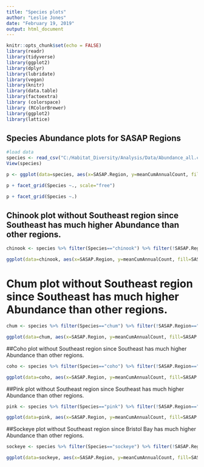 ```yaml
---
title: "Species plots"
author: "Leslie Jones"
date: "February 19, 2019"
output: html_document
---
```


```r
knitr::opts_chunk$set(echo = FALSE)
library(readr)
library(tidyverse)
library(ggplot2)
library(dplyr)
library(lubridate)
library(vegan)
library(knitr)
library(data.table)
library(factoextra)
library (colorspace)
library (RColorBrewer)
library(ggplot2)
library(lattice)
```

## Species Abundance plots for SASAP Regions

```r
#load data
species <- read_csv("C:/Habitat_Diversity/Analysis/Data/Abundance_all.csv")
View(species)
```


```r
p <- ggplot(data=species, aes(x=SASAP.Region, y=meanCumAnnualCount, fill=SASAP.Region)) + geom_bar(stat = "identity") + facet_wrap(~Species) + theme(axis.text.x = element_text(angle = 90, hjust=1), legend.position = "none")

p + facet_grid(Species ~., scale="free")

p + facet_grid(Species ~.)

```

## Chinook plot without Southeast region since Southeast has much higher Abundance than other regions.
```r
chinook <- species %>% filter(Species=="chinook") %>% filter(!SASAP.Region=="Southeast")

ggplot(data=chinook, aes(x=SASAP.Region, y=meanCumAnnualCount, fill=SASAP.Region)) + geom_bar(stat = "identity") +  theme(axis.text.x = element_text(angle = 90, hjust=1), legend.position = "none")
```

# Chum plot without Southeast region since Southeast has much higher Abundance than other regions.
```r
chum <- species %>% filter(Species=="chum") %>% filter(!SASAP.Region=="Southeast")

ggplot(data=chum, aes(x=SASAP.Region, y=meanCumAnnualCount, fill=SASAP.Region)) + geom_bar(stat = "identity") +  theme(axis.text.x = element_text(angle = 90, hjust=1), legend.position = "none")
```

##Coho plot without Southeast region since Southeast has much higher Abundance than other regions.
```r
coho <- species %>% filter(Species=="coho") %>% filter(!SASAP.Region=="Southeast")

ggplot(data=coho, aes(x=SASAP.Region, y=meanCumAnnualCount, fill=SASAP.Region)) + geom_bar(stat = "identity") +  theme(axis.text.x = element_text(angle = 90, hjust=1), legend.position = "none")
```

##Pink plot without Southeast region since Southeast has much higher Abundance than other regions.
```r
pink <- species %>% filter(Species=="pink") %>% filter(!SASAP.Region=="Southeast")

ggplot(data=pink, aes(x=SASAP.Region, y=meanCumAnnualCount, fill=SASAP.Region)) + geom_bar(stat = "identity") +  theme(axis.text.x = element_text(angle = 90, hjust=1), legend.position = "none")
```


##Sockeye plot without Southeast region since Bristol Bay has much higher Abundance than other regions. 
```r
sockeye <- species %>% filter(Species=="sockeye") %>% filter(!SASAP.Region=="Bristol Bay")

ggplot(data=sockeye, aes(x=SASAP.Region, y=meanCumAnnualCount, fill=SASAP.Region)) + geom_bar(stat = "identity") +  theme(axis.text.x = element_text(angle = 90, hjust=1), legend.position = "none")
```